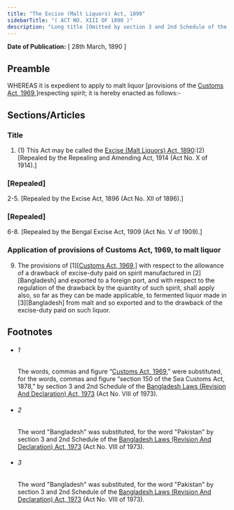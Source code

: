 ```yaml
---
title: "The Excise (Malt Liquors) Act, 1890"
sidebarTitle: "( ACT NO. XIII OF 1890 )"
description: "Long title [Omitted by section 3 and 2nd Schedule of the Bangladesh Laws (Revision And Declaration) Act, 1973 (Act No. VIII of 1973).]"
---
```


**Date of Publication:** [ 28th March, 1890 ]

## Preamble

WHEREAS it is expedient to apply to malt liquor [provisions of the [Customs Act, 1969](/act-354.html "Customs Act, 1969"),]respecting spirit; it is hereby enacted as follows:-

## Sections/Articles

### Title

1. (1) This Act may be called the [Excise (Malt Liquors) Act, 1890](/act-66.html "Excise (Malt Liquors) Act, 1890"):(2) [Repealed by the Repealing and Amending Act, 1914 (Act No. X of 1914).]

### [Repealed]

2-5. [Repealed by the Excise Act, 1896 (Act No. XII of 1896).]

### [Repealed]

6-8. [Repealed by the Bengal Excise Act, 1909 (Act No. V of 1909).]

### Application of provisions of Customs Act, 1969, to malt liquor

9. The provisions of [1][[Customs Act, 1969](/act-354.html "Customs Act, 1969"),] with respect to the allowance of a drawback of excise-duty paid on spirit manufactured in [2][Bangladesh] and exported to a foreign port, and with respect to the regulation of the drawback by the quantity of such spirit, shall apply also, so far as they can be made applicable, to fermented liquor made in [3][Bangladesh] from malt and so exported and to the drawback of the excise-duty paid on such liquor.

## Footnotes

- ###### 1

  The words, commas and figure “[Customs Act, 1969](/act-354.html "Customs Act, 1969"),” were substituted, for the words, commas and figure “section 150 of the Sea Customs Act, 1878,” by section 3 and 2nd Schedule of the [Bangladesh Laws (Revision And Declaration) Act, 1973](/act-430.html "Bangladesh Laws (Revision And Declaration) Act, 1973") (Act No. VIII of 1973).

- ###### 2

  The word "Bangladesh" was substituted, for the word "Pakistan" by section 3 and 2nd Schedule of the [Bangladesh Laws (Revision And Declaration) Act, 1973](/act-430.html "Bangladesh Laws (Revision And Declaration) Act, 1973") (Act No. VIII of 1973).

- ###### 3

  The word "Bangladesh" was substituted, for the word "Pakistan" by section 3 and 2nd Schedule of the [Bangladesh Laws (Revision And Declaration) Act, 1973](/act-430.html "Bangladesh Laws (Revision And Declaration) Act, 1973") (Act No. VIII of 1973).
